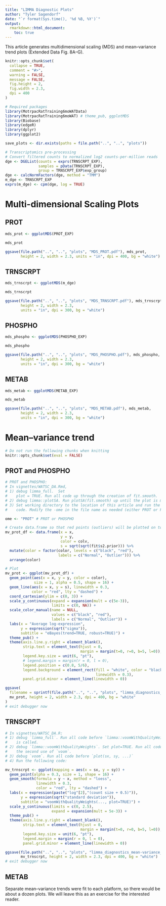 ```yaml
---
title: "LIMMA Diagnostic Plots"
author: "Tyler Sagendorf"
date: "`r format(Sys.time(), '%d %B, %Y')`"
output: 
  rmarkdown::html_document:
    toc: true
---
```


This article generates multidimensional scaling (MDS) and mean--variance trend plots (Extended Data Fig. 8A--G).

```r
knitr::opts_chunk$set(
  collapse = TRUE,
  comment = "#>",
  warning = FALSE,
  message = FALSE,
  fig.height = 2,
  fig.width = 2.3,
  dpi = 400
)
```

```r
# Required packages
library(MotrpacRatTraining6moWATData)
library(MotrpacRatTraining6moWAT) # theme_pub, ggplotMDS
library(Biobase)
library(edgeR)
library(dplyr)
library(ggplot2)

save_plots <- dir.exists(paths = file.path("..", "..", "plots"))
```

```r
# Transcriptomics pre-processing
# Convert filtered counts to normalized log2 counts-per-million reads
dge <- DGEList(counts = exprs(TRNSCRPT_EXP),
               samples = pData(TRNSCRPT_EXP),
               group = TRNSCRPT_EXP$exp_group)
dge <- calcNormFactors(dge, method = "TMM")
m_dge <- TRNSCRPT_EXP
exprs(m_dge) <- cpm(dge, log = TRUE)
```


# Multi-dimensional Scaling Plots

## PROT

```r
mds_prot <- ggplotMDS(PROT_EXP)

mds_prot
```

```r
ggsave(file.path("..", "..", "plots", "MDS_PROT.pdf"), mds_prot,
       height = 2, width = 2.3, units = "in", dpi = 400, bg = "white")
```

## TRNSCRPT

```r
mds_trnscrpt <- ggplotMDS(m_dge)

mds_trnscrpt
```

```r
ggsave(file.path("..", "..", "plots", "MDS_TRNSCRPT.pdf"), mds_trnscrpt,
       height = 2, width = 2.3,
       units = "in", dpi = 300, bg = "white")
```

## PHOSPHO

```r
mds_phospho <- ggplotMDS(PHOSPHO_EXP)

mds_phospho
```

```r
ggsave(file.path("..", "..", "plots", "MDS_PHOSPHO.pdf"), mds_phospho,
       height = 2, width = 2.3,
       units = "in", dpi = 300, bg = "white")
```

## METAB

```r
mds_metab <- ggplotMDS(METAB_EXP)

mds_metab
```

```r
ggsave(file.path("..", "..", "plots", "MDS_METAB.pdf"), mds_metab,
       height = 2, width = 2.3,
       units = "in", dpi = 300, bg = "white")
```


# Mean--variance trend

```r
# Do not run the following chunks when knitting
knitr::opts_chunk$set(eval = FALSE)
```

## PROT and PHOSPHO

```r
# PROT and PHOSPHO:
# In vignettes/WATSC_DA.Rmd,
# 1) debug limma_full.  Set 
#    plot = TRUE. Run all code up through the creation of fit.smooth.
# 2) debug limma::plotSA. Run plotSA(fit.smooth) up until the plot is made.
# 3) Set working directory to the location of this article and run the following
#    code. Modify the -ome in the file name as needed (either PROT or PHOSPHO).

ome <- "PROT" # PROT or PHOSPHO

# Create data.frame so that red points (outliers) will be plotted on top
mv_prot_df <- data.frame(x = x,
                         y = y,
                         color = colv,
                         s = sqrt(sqrt(fit$s2.prior))) %>%
  mutate(color = factor(color, levels = c("black", "red"),
                        labels = c("Normal", "Outlier"))) %>%
  arrange(color)

# Plot
mv_prot <- ggplot(mv_prot_df) +
  geom_point(aes(x = x, y = y, color = color),
             size = 1, alpha = 0.5, shape = 16) +
  geom_line(aes(x = x, y = s), linewidth = 0.3,
            color = "red", lty = "dashed") +
  coord_cartesian(ylim = c(0, 3)) +
  scale_y_continuous(expand = expansion(mult = c(5e-3)),
                     limits = c(0, NA)) +
  scale_color_manual(name = NULL,
                     values = c("black", "red"),
                     labels = c("Normal", "Outlier")) +
  labs(x = "Average log-expression",
       y = expression(sqrt("sigma")),
       subtitle = "eBayes(trend=TRUE, robust=TRUE)") +
  theme_pub() +
  theme(axis.line.y.right = element_blank(),
        strip.text = element_text(hjust = 0,
                                  margin = margin(t=0, r=0, b=5, l=0)),
        legend.key.size = unit(6, "pt"),
        # legend.margin = margin(r = 0, l = 0),
        legend.position = c(0.8, 5/6),
        legend.background = element_rect(fill = "white", color = "black",
                                         linewidth = 0.3),
        panel.grid.minor = element_line(linewidth = 0))

ggsave(
  filename = sprintf(file.path("..", "..", "plots", "limma_diagnostics_mean-variance_%s.pdf"), ome),
  mv_prot, height = 2, width = 2.3, dpi = 400, bg = "white"
)
# exit debugger now
```

## TRNSCRPT

```r
# In vignettes/WATSC_DA.R:
# 1) debug `limma_full`. Run all code before `limma::voomWithQualityWeights` 
#    is called.
# 2) debug `limma::voomWithQualityWeights`. Set plot=TRUE. Run all code before
#    the second use of `voom`.
# 3) debug `voom`. Run all code before `plot(sx, sy, ...)`
# 4) Run the following code:

mv_trnscrpt <- ggplot(mapping = aes(x = sx, y = sy)) +
  geom_point(alpha = 0.3, size = 1, shape = 16) +
  geom_smooth(formula = y ~ x, method = "loess",
              linewidth = 0.3,
              color = "red", lty = "dashed") +
  labs(x = expression(paste("log"[2],"(count size + 0.5)")),
       y = expression(sqrt("standard deviation")),
       subtitle = "voomWithQualityWeights(..., plot=TRUE)") +
  scale_y_continuous(limits = c(0, 2.5),
                     expand = expansion(mult = 5e-3)) +
  theme_pub() +
  theme(axis.line.y.right = element_blank(),
        strip.text = element_text(hjust = 0,
                                  margin = margin(t=0, r=0, b=5, l=0)),
        legend.key.size = unit(6, "pt"),
        legend.margin = margin(r = 0, l = 0),
        panel.grid.minor = element_line(linewidth = 0))

ggsave(file.path("..", "..", "plots", "limma_diagnostics_mean-variance_TRNSCRPT.pdf"),
       mv_trnscrpt, height = 2, width = 2.3, dpi = 400, bg = "white")
# exit debugger now
```

## METAB

Separate mean--variance trends were fit to each platform, so there would be about a dozen plots. We will leave this as an exercise for the interested reader.

